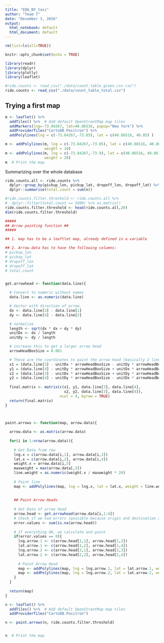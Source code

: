 ```yaml
---
title: "EDA_NY_taxi"
author: "Team 7"
date: "December 3, 2016"
output:
  html_notebook: default
  html_document: default
---
```


```r
rm(list=ls(all=TRUE))
```

```r
knitr::opts_chunk$set(echo = TRUE)

library(readr)
library(dplyr)
library(plotly)
library(leaflet)


```


```r

#ride.counts <- read_csv("./data/count_table_green.csv.csv")
ride.counts <- read_csv("./data/count_table_total.csv")

```

## Trying a first map
```r
m <- leaflet() %>%
  addTiles() %>%  # Add default OpenStreetMap map tiles
  addMarkers(lng=-73.84267, lat=40.86516, popup="New York") %>%
  addProviderTiles("CartoDB.Positron") %>%
  addPolylines(lng = c(-73.84267,-73.85), lat = c(40.86516, 40.85) )

m <- addPolylines(m, lng = c(-73.84267,-73.85), lat = c(40.86516, 40.86),
                  weight = 10)
m <- addPolylines(m, lng = c(-73.84267,-73.9), lat = c(40.86516, 40.86),
                  weight = 20)
m  # Print the map
```

Summarizing over the whole database
```r

ride.counts.all <- ride.counts %>% 
  dplyr::group_by(pickup_lon, pickup_lat, dropoff_lon, dropoff_lat) %>%
  dplyr::summarise(total.count = sum(n))

#ride.counts.filter.threshold <- ride.counts.all %>%
#  dplyr::filter(total.count >= 5000) %>% as.matrix()
ride.counts.filter.threshold <- head(ride.counts.all,20)
dim(ride.counts.filter.threshold)
```


```r
#####
## Arrow painting function ##
#####

## 1. map has to be a leaftlet map, already defined in a variable

## 2. Arrow.data has to have the following columns:
# pickup_lon
# pickup_lat
# dropoff_lon
# dropoff_lat
# total.count


get.arrowhead <- function(data.line){

  # Convert to numeric without names
  data.line <- as.numeric(data.line)

  # Vector with direction of arrow.
  dx <- data.line[3] - data.line[1]
  dy <- data.line[4] - data.line[2]

  # normalize
  length <- sqrt(dx * dx + dy * dy)
  unitDx <- dx / length
  unitDy <- dy / length

  # increase this to get a larger arrow head
  arrowHeadBoxSize = 0.001

  # These are the coordinates to paint the arrow head (basically 2 lines)
  x1 = (data.line[3] - unitDx * arrowHeadBoxSize - unitDy * arrowHeadBoxSize)
  y1 = (data.line[4] - unitDy * arrowHeadBoxSize + unitDx * arrowHeadBoxSize)
  x2 = (data.line[3] - unitDx * arrowHeadBoxSize + unitDy * arrowHeadBoxSize)
  y2 = (data.line[4] - unitDy * arrowHeadBoxSize - unitDx * arrowHeadBoxSize)
  
  final.matrix <- matrix(c(x1, y1, data.line[3], data.line[4], 
                           x2, y2, data.line[3], data.line[4]), 
                         ncol = 4, byrow = TRUE)
  return(final.matrix)
}



paint.arrows <- function(map, arrow.data){
  
  arrow.data <- as.matrix(arrow.data)
  
  for(i in 1:nrow(arrow.data)){
    
    # Get Data from row
    lng.x = c(arrow.data[i,1], arrow.data[i,3])
    lat.x = c(arrow.data[i,2], arrow.data[i,4])
    weight.x = arrow.data[i,5]
    maxweight = max(arrow.data[,5])
    line.weight = as.numeric(weight.x / maxweight * 20)  
    
    # Paint line
    map <- addPolylines(map, lng = lng.x, lat = lat.x, weight = line.weight)
    
    
    ## Paint Arrow Heads
    
    # Get Data of arrow head
    arrow.head <- get.arrowhead(arrow.data[i,1:4])
    # Check if we had errors (possible because origin and destination are the same)
    error.values <- sum(is.na(arrow.head))
    
    # If everything OK, we calculate and paint
    if(error.values == 0){
      lng.arrow.1 <- c(arrow.head[1,1], arrow.head[1,3])
      lat.arrow.1 <- c(arrow.head[1,2], arrow.head[1,4])
      lng.arrow.2 <- c(arrow.head[2,1], arrow.head[2,3])
      lat.arrow.2 <- c(arrow.head[2,2], arrow.head[2,4])
  
      # Paint Arrow Head
      map <- addPolylines(map, lng = lng.arrow.1, lat = lat.arrow.1, weight = line.weight)    
      map <- addPolylines(map, lng = lng.arrow.2, lat = lat.arrow.2, weight = line.weight)        
    }
  }  
  
  return(map)
}

n <- leaflet() %>%
  addTiles() %>%  # Add default OpenStreetMap map tiles
  addProviderTiles("CartoDB.Positron")

n <- paint.arrows(n, ride.counts.filter.threshold)


n  # Print the map
```
